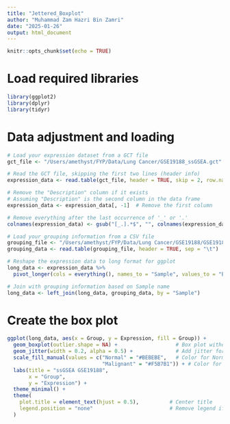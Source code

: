 ```yaml
---
title: "Jettered_Boxplot"
author: "Muhammad Zam Hazri Bin Zamri"
date: "2025-01-26"
output: html_document
---
```

```r
knitr::opts_chunk$set(echo = TRUE)
```
# Load required libraries
```r
library(ggplot2)
library(dplyr)
library(tidyr)
```
# Data adjustment and loading
```r
# Load your expression dataset from a GCT file
gct_file <- "/Users/amethyst/FYP/Data/Lung Cancer/GSE19188_ssGSEA.gct"

# Read the GCT file, skipping the first two lines (header info)
expression_data <- read.table(gct_file, header = TRUE, skip = 2, row.names = 1)

# Remove the "Description" column if it exists
# Assuming "Description" is the second column in the data frame
expression_data <- expression_data[, -1]  # Remove the first column

# Remove everything after the last occurrence of '_' or '.'
colnames(expression_data) <- gsub("[_.].*$", "", colnames(expression_data))

# Load your grouping information from a CSV file
grouping_file <- "/Users/amethyst/FYP/Data/Lung Cancer/GSE19188/GSE19188_SampleGrouping.tsv"  # Adjust path as necessary
grouping_data <- read.table(grouping_file, header = TRUE, sep = "\t")

# Reshape the expression data to long format for ggplot
long_data <- expression_data %>%
  pivot_longer(cols = everything(), names_to = "Sample", values_to = "Expression")

# Join with grouping information based on Sample name
long_data <- left_join(long_data, grouping_data, by = "Sample")
```
# Create the box plot
```r
ggplot(long_data, aes(x = Group, y = Expression, fill = Group)) +
  geom_boxplot(outlier.shape = NA) +                   # Box plot without outliers
  geom_jitter(width = 0.2, alpha = 0.5) +              # Add jitter for better visibility of points
  scale_fill_manual(values = c("Normal" = "#BEBEBE",   # Color for Normal
                               "Malignant" = "#F5B7B1")) + # Color for Malignant
  labs(title = "ssGSEA GSE19188",
       x = "Group",
       y = "Expression") +
  theme_minimal() +
  theme(
    plot.title = element_text(hjust = 0.5),          # Center title
    legend.position = "none"                         # Remove legend if not needed
  )
```